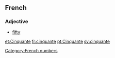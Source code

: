 ==French==

===Adjective===

* [[fifty]]

[[Category:French numbers]]

[[et:Cinquante]]
[[fr:cinquante]]
[[pt:Cinquante]]
[[sv:cinquante]]